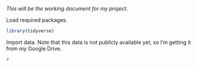 *This will be the working document for my project.*

Load required packages.

```r
library(tidyverse)
```

Import data. Note that this data is not publicly available yet, so I'm getting it from my Google Drive.

```r
# 
```

